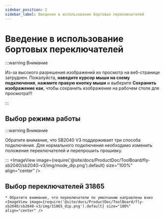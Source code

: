 ```yaml
---
sidebar_position: 2
sidebar_label: Введение в использование бортовых переключателей
---
```



# Введение в использование бортовых переключателей

:::warning Внимание

Из-за высокого разрешения изображений их просмотр на веб-странице затруднен. Пожалуйста, **наведите курсор мыши на схему подключения**, **нажмите правую кнопку мыши** и выберите **Сохранить изображение как**, чтобы сохранить изображение на рабочем столе для просмотра!!!

:::


## Выбор режима работы

:::warning Внимание

Обратите внимание, что SB2040 V3 поддерживает три способа подключения. Для нормального подключения необходимо изменить положение переключателей и перепрошить прошивку.

:::
    <ImageView image={require('@site/docs/ProductDoc/ToolBoard/fly-sb2040/sb2040-v3/img/mode_dip.png').default} size="100%" align="center" />

## Выбор переключателей 31865

    * Обратите внимание, что переключатели по умолчанию направлены вниз
    <ImageView image={require('@site/docs/ProductDoc/ToolBoard/fly-sb2040/sb2040-v3/img/31865_dip.png').default} size="100%" align="center" />